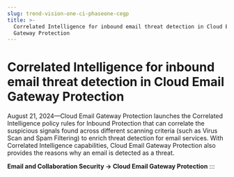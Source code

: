 ```yaml
---
slug: trend-vision-one-ci-phaseone-cegp
title: >-
  Correlated Intelligence for inbound email threat detection in Cloud Email
  Gateway Protection
---
```

# Correlated Intelligence for inbound email threat detection in Cloud Email Gateway Protection

August 21, 2024—Cloud Email Gateway Protection launches the Correlated Intelligence policy rules for Inbound Protection that can correlate the suspicious signals found across different scanning criteria (such as Virus Scan and Spam Filtering) to enrich threat detection for email services. With Correlated Intelligence capabilities, Cloud Email Gateway Protection also provides the reasons why an email is detected as a threat.

**Email and Collaboration Security → Cloud Email Gateway Protection**
:::
